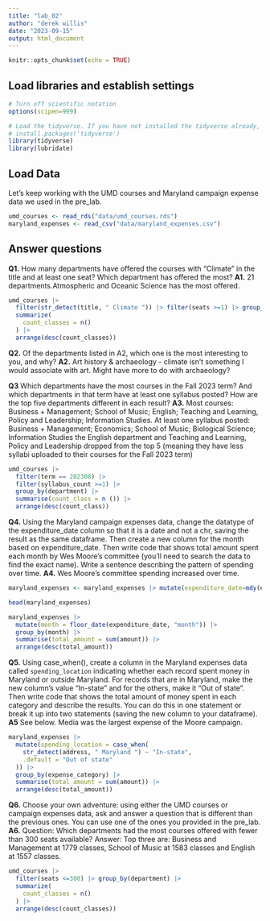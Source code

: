 ```yaml
---
title: "lab_02"
author: "derek willis"
date: "2023-09-15"
output: html_document
---
```


```r
knitr::opts_chunk$set(echo = TRUE)
```

## Load libraries and establish settings

```r
# Turn off scientific notation
options(scipen=999)

# Load the tidyverse. If you have not installed the tidyverse already, remove the # from the next line and run it first.  
# install.packages('tidyverse')
library(tidyverse)
library(lubridate)
```

## Load Data

Let's keep working with the UMD courses and Maryland campaign expense data we used in the pre_lab.

```r
umd_courses <- read_rds("data/umd_courses.rds")
maryland_expenses <- read_csv("data/maryland_expenses.csv")
```

## Answer questions

**Q1.** How many departments have offered the courses with "Climate" in the title and at least one seat? Which department has offered the most?
**A1.** 21 departments.Atmospheric and Oceanic Science has the most offered.

```r
umd_courses |>
  filter(str_detect(title, " Climate ")) |> filter(seats >=1) |> group_by(department) |>
  summarize(
    count_classes = n()
  ) |>
  arrange(desc(count_classes))

```

**Q2.** Of the departments listed in A2, which one is the most interesting to you, and why?
**A2.** Art history & archaeology - climate isn't something I would associate with art. Might have more to do with archaeology?


**Q3** Which departments have the most courses in the Fall 2023 term? And which departments in that term have at least one syllabus posted? How are the top five departments different in each result?
**A3.** 
Most courses: Business + Management; School of Music; English; Teaching and Learning, Policy and Leadership; Information Studies. 
At least one syllabus posted: Business + Management; Economics; School of Music; Biological Science; Information Studies
the English department and Teaching and Learning, Policy and Leadership dropped from the top 5 (meaning they have less syllabi uploaded to their courses for the Fall 2023 term)

```r
umd_courses |>
  filter(term == 202308) |> 
  filter(syllabus_count >=1) |>
  group_by(department) |>
  summarise(count_class = n ()) |>
  arrange(desc(count_class))
```

**Q4.** Using the Maryland campaign expenses data, change the datatype of the expenditure_date column so that it is a date and not a chr, saving the result as the same dataframe. Then create a new column for the month based on expenditure_date. Then write code that shows total amount spent each month by Wes Moore's committee (you'll need to search the data to find the exact name). Write a sentence describing the pattern of spending over time.
**A4.** Wes Moore's committee spending increased over time.

```r

maryland_expenses <- maryland_expenses |> mutate(expenditure_date=mdy(expenditure_date))

head(maryland_expenses)
```
```r
maryland_expenses |>
  mutate(month = floor_date(expenditure_date, "month")) |>
  group_by(month) |>
  summarise(total_amount = sum(amount)) |>
  arrange(desc(total_amount))
```


**Q5.** Using case_when(), create a column in the Maryland expenses data called `spending_location` indicating whether each record spent money in Maryland or outside Maryland. For records that are in Maryland, make the new column's value "In-state" and for the others, make it "Out of state". Then write code that shows the total amount of money spent in each category and describe the results. You can do this in one statement or break it up into two statements (saving the new column to your dataframe).
**A5** See below. Media was the largest expense of the Moore campaign.

```r
maryland_expenses |>
  mutate(spending_location = case_when(
    str_detect(address, " Maryland ") ~ "In-state",
    .default = "Out of state"
  )) |>
  group_by(expense_category) |>
  summarise(total_amount = sum(amount)) |>
  arrange(desc(total_amount))
```


**Q6.** Choose your own adventure: using either the UMD courses or campaign expenses data, ask and answer a question that is different than the previous ones. You can use one of the ones you provided in the pre_lab.
**A6.**
Question: Which departments had the most courses offered with fewer than 300 seats available?
Answer: Top three are: Business and Management at 1779 classes, School of Music at 1583 classes and English at 1557 classes.

```r
umd_courses |>
  filter(seats <=300) |> group_by(department) |>
  summarize(
    count_classes = n()
  ) |>
  arrange(desc(count_classes))
```
